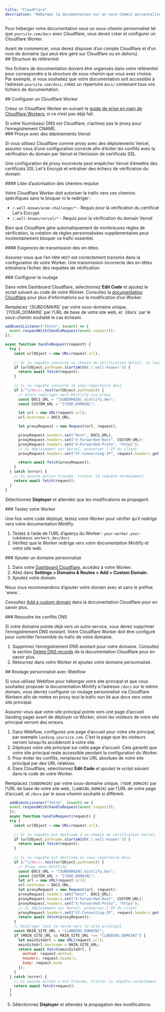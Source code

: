 ```yaml
---
title: "Cloudflare"
description: "Hébergez la documentation sur un sous-chemin personnalisé avec Cloudflare Workers"
---
```



Pour héberger votre documentation sous un sous-chemin personnalisé tel que `yoursite.com/docs` avec Cloudflare, vous devez créer et configurer un Cloudflare Worker.

<Info>
  Avant de commencer, vous devez disposer d’un compte Cloudflare et d’un nom de domaine (qui peut être géré sur Cloudflare ou en dehors).
</Info>


<div id="repository-structure">
  ## Structure du référentiel
</div>

Vos fichiers de documentation doivent être organisés dans votre référentiel pour correspondre à la structure de sous-chemin que vous avez choisie. Par exemple, si vous souhaitez que votre documentation soit accessible à l’adresse `yoursite.com/docs`, créez un répertoire `docs/` contenant tous vos fichiers de documentation.

<div id="set-up-a-cloudflare-worker">
  ## Configurer un Cloudflare Worker
</div>

Créez un Cloudflare Worker en suivant le [guide de prise en main de Cloudflare Workers](https://developers.cloudflare.com/workers/get-started/dashboard/), si ce n’est pas déjà fait.

<Avertissement>
  Si votre fournisseur DNS est Cloudflare, n’activez pas le proxy pour l’enregistrement CNAME.
</Avertissement>

<div id="proxies-with-vercel-deployments">
  ### Proxys avec des déploiements Vercel
</div>

Si vous utilisez Cloudflare comme proxy avec des déploiements Vercel, assurez-vous d’une configuration correcte afin d’éviter les conflits avec la vérification du domain par Vercel et l’émission de certificats SSL.

Une configuration de proxy incorrecte peut empêcher Vercel d’émettre des certificats SSL Let's Encrypt et entraîner des échecs de vérification du domain.

<div id="required-path-allowlist">
  #### Liste d’autorisation des chemins requise
</div>

Votre Cloudflare Worker doit autoriser le trafic vers ces chemins spécifiques sans le bloquer ni le rediriger :

- `/.well-known/acme-challenge/*` - Requis pour la vérification du certificat Let's Encrypt
- `/.well-known/vercel/*` - Requis pour la vérification du domain Vercel

Bien que Cloudflare gère automatiquement de nombreuses règles de vérification, la création de règles personnalisées supplémentaires peut involontairement bloquer ce trafic essentiel.

<div id="header-forwarding-requirements">
  #### Exigences de transmission des en-têtes
</div>

Assurez-vous que l’en-tête `HOST` est correctement transmis dans la configuration de votre Worker. Une transmission incorrecte des en-têtes entraînera l’échec des requêtes de vérification.

<div id="configure-routing">
  ### Configurer le routage
</div>

Dans votre Dashboard Cloudflare, sélectionnez **Edit Code** et ajoutez le script suivant au code de votre Worker. Consultez la [documentation Cloudflare](https://developers.cloudflare.com/workers-ai/get-started/dashboard/#development) pour plus d’informations sur la modification d’un Worker.

<Tip>
  Remplacez `[SUBDOMAIN]` par votre sous-domaine unique, `[YOUR_DOMAIN]` par l’URL de base de votre site web, et `/docs` par le sous-chemin souhaité le cas échéant.
</Tip>

```javascript
addEventListener("fetch", (event) => {
  event.respondWith(handleRequest(event.request));
});

async function handleRequest(request) {
  try {
    const urlObject = new URL(request.url);
    
    // Si la requête concerne un chemin de vérification Vercel, la laisser passer
    if (urlObject.pathname.startsWith('/.well-known/')) {
      return await fetch(request);
    }
    
    // Si la requête concerne le sous-répertoire docs
    if (/^\/docs/.test(urlObject.pathname)) {
      // Alors rediriger vers Mintlify via proxy
      const DOCS_URL = "[SUBDOMAIN].mintlify.dev";
      const CUSTOM_URL = "[YOUR_DOMAIN]";

      let url = new URL(request.url);
      url.hostname = DOCS_URL;

      let proxyRequest = new Request(url, request);

      proxyRequest.headers.set("Host", DOCS_URL);
      proxyRequest.headers.set("X-Forwarded-Host", CUSTOM_URL);
      proxyRequest.headers.set("X-Forwarded-Proto", "https");
      // Si déploiement sur Vercel, préserver l'IP du client
      proxyRequest.headers.set("CF-Connecting-IP", request.headers.get("CF-Connecting-IP"));

      return await fetch(proxyRequest);
    }
  } catch (error) {
    // Si aucune action trouvée, traiter la requête normalement
    return await fetch(request);
  }
}
```

Sélectionnez **Déployer** et attendez que les modifications se propagent.

<Propagating />


<div id="test-your-worker">
  ### Testez votre Worker
</div>

Une fois votre code déployé, testez votre Worker pour vérifier qu’il redirige vers votre documentation Mintlify.

1. Testez à l’aide de l’URL d’aperçu du Worker : `your-worker.your-subdomain.workers.dev/docs`
2. Vérifiez que le Worker redirige vers votre documentation Mintlify et votre site web.

<div id="add-custom-domain">
  ### Ajouter un domaine personnalisé
</div>

1. Dans votre [Dashboard Cloudflare](https://dash.cloudflare.com/), accédez à votre Worker.
2. Allez dans **Settings > Domains & Routes > Add > Custom Domain**.
3. Ajoutez votre domain. 

<Tip>
  Nous vous recommandons d’ajouter votre domain avec et sans le préfixe `www.`.
</Tip>

Consultez [Add a custom domain](https://developers.cloudflare.com/workers/configuration/routing/custom-domains/#add-a-custom-domain) dans la documentation Cloudflare pour en savoir plus. 

<div id="resolve-dns-conflicts">
  ### Résoudre les conflits DNS
</div>

Si votre domaine pointe déjà vers un autre service, vous devez supprimer l’enregistrement DNS existant. Votre Cloudflare Worker doit être configuré pour contrôler l’ensemble du trafic de votre domaine.

1. Supprimez l’enregistrement DNS existant pour votre domaine. Consultez la section [Delete DNS records](https://developers.cloudflare.com/dns/manage-dns-records/how-to/create-dns-records/#delete-dns-records) de la documentation Cloudflare pour en savoir plus.
2. Retournez dans votre Worker et ajoutez votre domaine personnalisé.

<div id="webflow-custom-routing">
  ## Routage personnalisé avec Webflow
</div>

Si vous utilisez Webflow pour héberger votre site principal et que vous souhaitez proposer la documentation Mintlify à l’adresse `/docs` sur le même domain, vous devrez configurer un routage personnalisé via Cloudflare Workers afin de mettre en proxy tout le trafic non lié aux docs vers votre site principal.

<Warning>
  Assurez-vous que votre site principal pointe vers une page d’accueil (landing page) avant de déployer ce Worker, sinon les visiteurs de votre site principal verront des erreurs.
</Warning>

1. Dans Webflow, configurez une page d’accueil pour votre site principal, par exemple `landing.yoursite.com`. C’est la page que les visiteurs verront lorsqu’ils accéderont à votre site.
2. Déployez votre site principal sur cette page d’accueil. Cela garantit que votre site principal reste accessible pendant la configuration du Worker.
3. Pour éviter les conflits, remplacez les URL absolues de votre site principal par des URL relatives.
4. Dans Cloudflare, sélectionnez **Edit Code** et ajoutez le script suivant dans le code de votre Worker.

<Tip> Remplacez `[SUBDOMAIN]` par votre sous-domaine unique, `[YOUR_DOMAIN]` par l’URL de base de votre site web, `[LANDING_DOMAIN]` par l’URL de votre page d’accueil, et `/docs` par le sous-chemin souhaité si différent. </Tip>

```javascript
  addEventListener("fetch", (event) => {
  event.respondWith(handleRequest(event.request));
  });
  async function handleRequest(request) {
  try {
    const urlObject = new URL(request.url);
    
    // Si la requête est destinée à un chemin de vérification Vercel, la laisser passer
    if (urlObject.pathname.startsWith('/.well-known/')) {
      return await fetch(request);
    }
    
    // Si la requête est destinée au sous-répertoire docs
    if (/^\/docs/.test(urlObject.pathname)) {
      // Proxy vers Mintlify
      const DOCS_URL = "[SUBDOMAIN].mintlify.dev";
      const CUSTOM_URL = "[YOUR_DOMAIN]";
      let url = new URL(request.url);
      url.hostname = DOCS_URL;
      let proxyRequest = new Request(url, request);
      proxyRequest.headers.set("Host", DOCS_URL);
      proxyRequest.headers.set("X-Forwarded-Host", CUSTOM_URL);
      proxyRequest.headers.set("X-Forwarded-Proto", "https");
      // Si déploiement sur Vercel, préserver l'IP du client
      proxyRequest.headers.set("CF-Connecting-IP", request.headers.get("CF-Connecting-IP"));
      return await fetch(proxyRequest);
    }
    // Rediriger tout le reste vers le site principal
    const MAIN_SITE_URL = "[LANDING_DOMAIN]";
    if (MAIN_SITE_URL && MAIN_SITE_URL !== "[LANDING_DOMAIN]") {
      let mainSiteUrl = new URL(request.url);
      mainSiteUrl.hostname = MAIN_SITE_URL;
      return await fetch(mainSiteUrl, {
        method: request.method,
        headers: request.headers,
        body: request.body
      });
    }
  } catch (error) {
    // Si aucune action n'est trouvée, traiter la requête normalement
    return await fetch(request);
  }
  }
```

5. Sélectionnez **Déployer** et attendez la propagation des modifications.

<Propagating />
